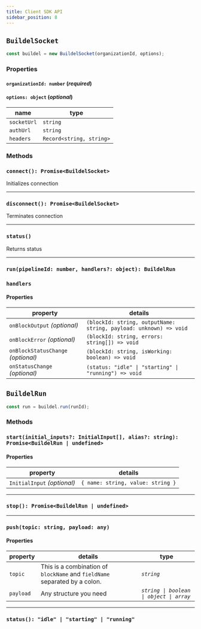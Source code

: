 ```yaml
---
title: Client SDK API
sidebar_position: 8
---
```


## `BuildelSocket`

```ts
const buildel = new BuildelSocket(organizationId, options);
```

### Properties

#### `organizationId: number` (_required_)

#### `options: object` (_optional_)

| name        | type                     |
| ----------- | ------------------------ |
| `socketUrl` | `string`                 |
| `authUrl`   | `string`                 |
| `headers`   | `Record<string, string>` |

### Methods

### `connect(): Promise<BuildelSocket>`

Initializes connection

---

### `disconnect(): Promise<BuildelSocket>`

Terminates connection

---

### `status()`

Returns status

---

### `run(pipelineId: number, handlers?: object): BuildelRun`

### `handlers`

#### Properties

| property                           | details                                                           |
| ---------------------------------- | ----------------------------------------------------------------- |
| `onBlockOutput` _(optional)_       | `(blockId: string, outputName: string, payload: unknown) => void` |
| `onBlockError` _(optional)_        | `(blockId: string, errors: string[]) => void`                     |
| `onBlockStatusChange` _(optional)_ | `(blockId: string, isWorking: boolean) => void`                   |
| `onStatusChange` _(optional)_      | `(status: "idle" \| "starting" \| "running") => void`             |

## `BuildelRun`

```ts
const run = buildel.run(runId);
```

### Methods

### `start(initial_inputs?: InitialInput[], alias?: string): Promise<BuildelRun | undefined>`

#### Properties

| property                    | details                           |
| --------------------------- | --------------------------------- |
| `InitialInput` _(optional)_ | `{ name: string, value: string }` |

---

### `stop(): Promise<BuildelRun | undefined>`

---

### `push(topic: string, payload: any)`

#### Properties

| property  | details                                                                    | type                                     |
|-----------|----------------------------------------------------------------------------|------------------------------------------|
| `topic`   | This is a combination of `blockName` and `fieldName` separated by a colon. | _`string`_                               |
| `payload` | Any structure you need                                                     | _`string \| boolean \| object \| array`_ |

---

### `status(): "idle" | "starting" | "running"`
